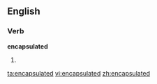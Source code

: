 ==English==

===Verb===
'''encapsulated'''

# {{past of|[[encapsulate]]}}

[[ta:encapsulated]]
[[vi:encapsulated]]
[[zh:encapsulated]]